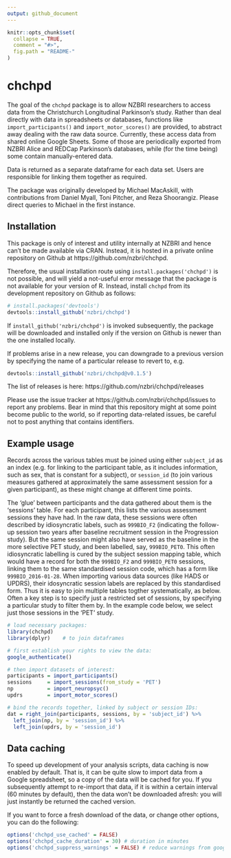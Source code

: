 ```yaml
---
output: github_document
---
```


<!-- README.md is generated from README.Rmd. Please edit that file -->

```r
knitr::opts_chunk$set(
  collapse = TRUE,
  comment = "#>",
  fig.path = "README-"
)
```

# chchpd

The goal of the `chchpd` package is to allow NZBRI researchers to access data 
from the Christchurch Longitudinal Parkinson's study. Rather than deal directly 
with data in spreadsheets or databases, functions like `import_participants()` 
and `import_motor_scores()` are provided, to abstract away dealing with the raw 
data source. Currently, these access data from shared online Google Sheets. Some
of those are periodically exported from NZBRI Alice and REDCap Parkinson's 
databases, while (for the time being) some contain manually-entered data.

Data is returned as a separate dataframe for each data set. Users are 
responsible for linking them together as required.

The package was originally developed by Michael MacAskill, with contributions 
from Daniel Myall, Toni Pitcher, and Reza Shoorangiz. Please direct queries to 
Michael in the first instance.

## Installation

This package is only of interest and utility internally at NZBRI and hence can't 
 be made available via CRAN. Instead, it is hosted in a private online 
 repository on Github at https://github.com/nzbri/chchpd.
 
 Therefore, the usual installation route using `install.packages('chchpd')` is 
 not possible, and will yield a not-useful error message that the package is not
 available for your version of R. Instead, install `chchpd` from its development
 repository on Github as follows:

```r
# install.packages('devtools')
devtools::install_github('nzbri/chchpd')
```
If `install_github('nzbri/chchpd')` is invoked subsequently, the package will be
downloaded and installed only if the version on Github is newer than the one 
installed locally.

If problems arise in a new release, you can downgrade to a previous version by 
specifying the name of a particular release to revert to, e.g.

```r
devtools::install_github('nzbri/chchpd@v0.1.5')
```

The list of releases is here: https://github.com/nzbri/chchpd/releases

Please use the issue tracker at https://github.com/nzbri/chchpd/issues to report 
any problems. Bear in mind that this repository might at some point become 
public to the world, so if reporting data-related issues, be careful not to 
post anything that contains identifiers.

## Example usage

Records across the various tables must be joined using either `subject_id` as 
an index (e.g. for linking to the participant table, as it includes information,
such as sex, that is constant for a subject), or `session_id` (to join various 
measures gathered at approximately the same assessment session for a given 
participant), as these might change at different time points.

The 'glue' between participants and the data gathered about them is the 
'sessions' table. For each participant, this lists the various assessment 
sessions they have had. In the raw data, these sessions were often described by 
idiosyncratic labels, such as `999BIO_F2` (indicating the follow-up session two 
years after baseline recruitment session in the Progression study). But the same 
session might also have served as the baseline in the more selective PET study, 
and been labelled, say, `999BIO_PET0`. This often idiosyncratic labelling is 
cured by the subject session mapping table, which would have a record for both 
the `999BIO_F2` and `999BIO_PET0` sessions, linking them to the same 
standardised session code, which has a form like `999BIO_2016-01-28`. When 
importing various data sources (like HADS or UPDRS), their idosyncratic session 
labels are replaced by this standardised form. Thus it is easy to join multiple 
tables togther systematically, as below. Often a key step is to specify just a 
restricted set of sessions, by specifying a particular study to filter them by. 
In the example code below, we select just those sessions in the 'PET' study.

```r
# load necessary packages:
library(chchpd)
library(dplyr)    # to join dataframes

# first establish your rights to view the data:
google_authenticate()

# then import datasets of interest:
participants = import_participants()
sessions     = import_sessions(from_study = 'PET')
np           = import_neuropsyc()
updrs        = import_motor_scores()

# bind the records together, linked by subject or session IDs:
dat = right_join(participants, sessions, by = 'subject_id') %>% 
  left_join(np, by = 'session_id') %>% 
  left_join(updrs, by = 'session_id')
```

## Data caching
To speed up development of your analysis scripts, data caching is now enabled by
default. That is, it can be quite slow to import data from a Google spreadsheet,
so a copy of the data will be cached for you. If you subsequently attempt to 
re-import that data, if it is within a certain interval (60 minutes by default),
then the data won't be downloaded afresh: you will just instantly be returned 
the cached version.

If you want to force a fresh download of the data, or change other options, you 
can do the following:

```r
options('chchpd_use_cached' = FALSE)
options('chchpd_cache_duration' = 30) # duration in minutes
options('chchpd_suppress_warnings' = FALSE) # reduce warnings from googlesheets
```
